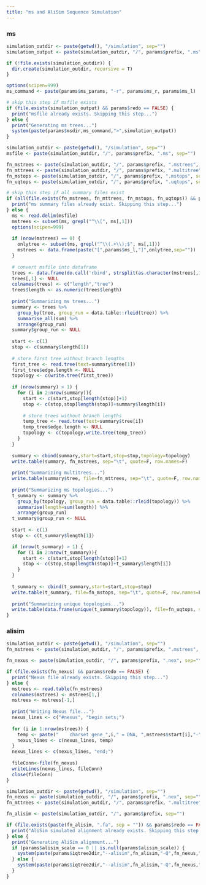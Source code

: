 ```yaml
---
title: "ms and AliSim Sequence Simulation"
---
```


### ms
```r
simulation_outdir <- paste(getwd(), "/simulation", sep="")
simulation_output <- paste(simulation_outdir, "/", params$prefix, ".ms", sep="")

if (!file.exists(simulation_outdir)) {
  dir.create(simulation_outdir, recursive = T)
}

options(scipen=999)
ms_command <- paste(params$ms_params, "-r", params$ms_r, params$ms_l)

# skip this step if msfile exists
if (file.exists(simulation_output) && params$redo == FALSE) {
  print("msfile already exists. Skipping this step...")
} else {
  print("Generating ms trees...")
  system(paste(params$msdir,ms_command,">",simulation_output))
}
```

```r
simulation_outdir <- paste(getwd(), "/simulation", sep="")
msfile <- paste(simulation_outdir, "/", params$prefix, ".ms", sep="")

fn_mstrees <- paste(simulation_outdir, "/", params$prefix, ".mstrees", sep="")
fn_mttrees <- paste(simulation_outdir, "/", params$prefix, ".multitree", sep="")
fn_mstops <- paste(simulation_outdir, "/", params$prefix, ".mstops", sep="")
fn_uqtops <- paste(simulation_outdir, "/", params$prefix, ".uqtops", sep="")

# skip this step if all summary files exist
if (all(file.exists(fn_mstrees, fn_mttrees, fn_mstops, fn_uqtops)) && params$redo == FALSE) {
  print("ms summary files already exist. Skipping this step...")
} else {
  ms <- read.delim(msfile)
  mstrees <- subset(ms, grepl("^\\[", ms[,1]))
  options(scipen=999)
  
  if (nrow(mstrees) == 0) {
    onlytree <- subset(ms, grepl("^\\(.+\\);$", ms[,1]))
    mstrees <- data.frame(paste("[",params$ms_l,"]",onlytree,sep=""))
  }
  
  # convert msfile into dataframe
  trees <- data.frame(do.call('rbind', strsplit(as.character(mstrees[,1]), '\\[|\\]')))
  trees[,1] <- NULL
  colnames(trees) <- c("length","tree")
  trees$length <- as.numeric(trees$length)
    
  print("Summarizing ms trees...")
  summary <- trees %>%
    group_by(tree, group_run = data.table::rleid(tree)) %>%
    summarise_all(sum) %>%
    arrange(group_run)
  summary$group_run <- NULL
    
  start <- c(1)
  stop <- c(summary$length[1])
  
  # store first tree without branch lengths  
  first_tree <- read.tree(text=summary$tree[1])
  first_tree$edge.length <- NULL
  topology <- c(write.tree(first_tree))
    
  if (nrow(summary) > 1) {
    for (i in 2:nrow(summary)){
      start <- c(start,stop[length(stop)]+1)
      stop <- c(stop,stop[length(stop)]+summary$length[i])
        
      # store trees without branch lengths
      temp_tree <- read.tree(text=summary$tree[i])
      temp_tree$edge.length <- NULL
      topology <- c(topology,write.tree(temp_tree))
    }
  }
    
  summary <- cbind(summary,start=start,stop=stop,topology=topology)
  write.table(summary, fn_mstrees, sep="\t", quote=F, row.names=F)
  
  print("Summarizing multitrees...")
  write.table(summary$tree, file=fn_mttrees, sep="\t", quote=F, row.names=F, col.names=F)
    
  print("Summarizing ms topologies...")
  t_summary <- summary %>%
    group_by(topology, group_run = data.table::rleid(topology)) %>%
    summarise(length=sum(length)) %>%
    arrange(group_run)
  t_summary$group_run <- NULL
    
  start <- c(1)
  stop <- c(t_summary$length[1])

  if (nrow(t_summary) > 1) {
    for (i in 2:nrow(t_summary)){
      start <- c(start,stop[length(stop)]+1)
      stop <- c(stop,stop[length(stop)]+t_summary$length[i])
    }
  }    
  
  t_summary <- cbind(t_summary,start=start,stop=stop)
  write.table(t_summary, file=fn_mstops, sep="\t", quote=F, row.names=F)
  
  print("Summarizing unique topologies...")
  write.table(data.frame(unique(t_summary$topology)), file=fn_uqtops, sep="\t", quote=F, row.names=F, col.names=F)
}
```

### alisim
```r
simulation_outdir <- paste(getwd(), "/simulation", sep="")
fn_mstrees <- paste(simulation_outdir, "/", params$prefix, ".mstrees", sep="")

fn_nexus <- paste(simulation_outdir, "/", params$prefix, ".nex", sep="")

if (file.exists(fn_nexus) && params$redo == FALSE) {
  print("Nexus file already exists. Skipping this step...")
} else {
  mstrees <- read.table(fn_mstrees)
  colnames(mstrees) <- mstrees[1,]
  mstrees <- mstrees[-1,]
  
  print("Writing Nexus file...")
  nexus_lines <- c("#nexus", "begin sets;")
  
  for (i in 1:nrow(mstrees)) {
    temp <- paste("    charset gene_",i," = DNA, ",mstrees$start[i],"-",mstrees$stop[i],";",sep="")
    nexus_lines <- c(nexus_lines, temp)
  }
  nexus_lines <- c(nexus_lines, "end;")
  
  fileConn<-file(fn_nexus)
  writeLines(nexus_lines, fileConn)
  close(fileConn)
}
```

```r
simulation_outdir <- paste(getwd(), "/simulation", sep="")
fn_nexus <- paste(simulation_outdir, "/", params$prefix, ".nex", sep="")
fn_mttrees <- paste(simulation_outdir, "/", params$prefix, ".multitree", sep="")

fn_alisim <- paste(simulation_outdir, "/", params$prefix, sep="")

if (file.exists(paste(fn_alisim, ".fa", sep = "")) && params$redo == FALSE) {
  print("AliSim simulated alignment already exists. Skipping this step...")
} else {
  print("Generating AliSim alignment...")
  if (params$alisim_scale == 0 || is.null(params$alisim_scale)) {
    system(paste(params$iqtree2dir,"--alisim",fn_alisim,"-Q",fn_nexus,"-t",fn_mttrees,"-m",params$alisim_model,"-af fasta -redo", sep=" "))
  } else {
    system(paste(params$iqtree2dir,"--alisim",fn_alisim,"-Q",fn_nexus,"-t",fn_mttrees,"--branch-scale",params$alisim_scale,"-m",params$alisim_model,"-af fasta -redo", sep=" "))
  }
}
```